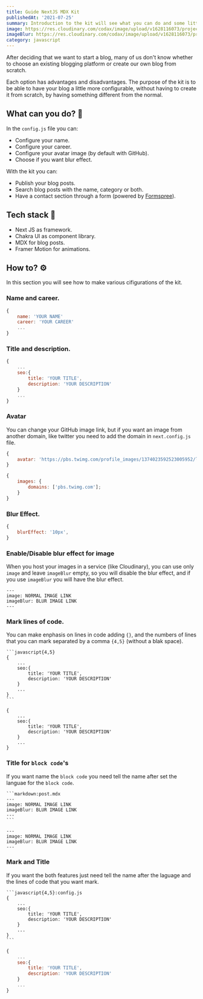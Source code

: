 ```yaml
---
title: Guide NextJS MDX Kit
publishedAt: '2021-07-25'
summary: Introduction to the kit will see what you can do and some little examples.
image: https://res.cloudinary.com/codax/image/upload/v1628116073/projects/mdx-nextjs-chakraui-glass-neumorphism/guide.png
imageBlur: https://res.cloudinary.com/codax/image/upload/v1628116073/projects/mdx-nextjs-chakraui-glass-neumorphism/guide_blur.jpg
category: javascript
---
```


After deciding that we want to start a blog, many of us don't know whether to choose an existing blogging platform or create our own blog from scratch.

Each option has advantages and disadvantages. The purpose of the kit is to be able to have your blog a little more configurable, without having to create it from scratch, by having something different from the normal.

## What can you do? 🤔

In the `config.js` file you can:

-   Configure your name.
-   Configure your career.
-   Configure your avatar image (by default with GitHub).
-   Choose if you want blur effect.

With the kit you can:

-   Publish your blog posts.
-   Search blog posts with the name, category or both.
-   Have a contact section through a form (powered by [Formspree](https://formspree.io/)).

## Tech stack 💪

-   Next JS as framework.
-   Chakra UI as component library.
-   MDX for blog posts.
-   Framer Motion for animations.

## How to? ⚙️

In this section you will see how to make various cifigurations of the kit.

### Name and career.

```javascript:config.js
{
    name: 'YOUR NAME'
    career: 'YOUR CAREER'
    ...
}
```

### Title and description.

```javascript
{
    ...
    seo:{
        title: 'YOUR TITLE',
        description: 'YOUR DESCRIPTION'
    }
    ...
}
```

### Avatar

You can change your GitHub image link, but if you want an image from another domain, like twitter you need to add the domain in `next.config.js` file.

```javascript:config.js
{
    avatar: 'https://pbs.twimg.com/profile_images/1374023592523005952/lfkEIHsx_400x400.jpg'
}
```

```javascript:next.config.js
{
	images: {
		domains: ['pbs.twimg.com'];
	}
}

```

### Blur Effect.

```javascript
{
    blurEffect: '10px',
}
```

### Enable/Disable blur effect for image

When you host your images in a service (like Cloudinary), you can use only `image` and leave `imageBlur` empty, so you will disable the blur effect, and if you use `imageBlur` you will have the blur effect.

```markdown:post.mdx
---
image: NORMAL IMAGE LINK
imageBlur: BLUR IMAGE LINK
---
```

### Mark lines of code.

You can make enphasis on lines in code adding `{}`, and the numbers of lines that you can mark separated by a comma `{4,5}` (without a blak space).

````markdown:post.mdx
```javascript{4,5}
{
    ...
    seo:{
        title: 'YOUR TITLE',
        description: 'YOUR DESCRIPTION'
    }
    ...
}
```
````

```javascript{4,5}
{
    ...
    seo:{
        title: 'YOUR TITLE',
        description: 'YOUR DESCRIPTION'
    }
    ...
}
```

### Title for `block code`'s

If you want name the `block code` you need tell the name after set the languae for the `block code`.

````markdown:post.mdx
```markdown:post.mdx
---
image: NORMAL IMAGE LINK
imageBlur: BLUR IMAGE LINK
---
```
````

```markdown:post.mdx
---
image: NORMAL IMAGE LINK
imageBlur: BLUR IMAGE LINK
---
```

### Mark and Title

If you want the both features just need tell the name after the laguage and the lines of code that you want mark.

````
```javascript{4,5}:config.js
{
    ...
    seo:{
        title: 'YOUR TITLE',
        description: 'YOUR DESCRIPTION'
    }
    ...
}
```
````

```javascript{4,5}:config.js
{
    ...
    seo:{
        title: 'YOUR TITLE',
        description: 'YOUR DESCRIPTION'
    }
    ...
}
```
